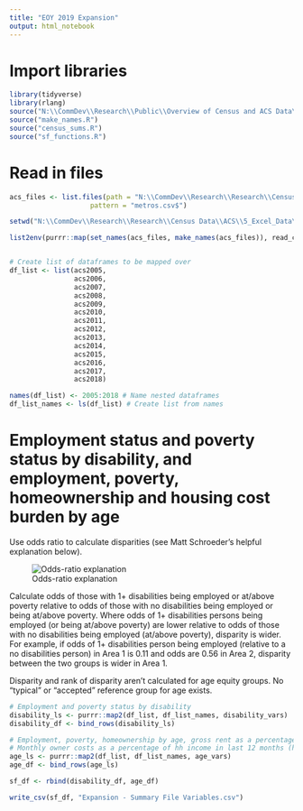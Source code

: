 ```yaml
---
title: "EOY 2019 Expansion"
output: html_notebook
---
```


# Import libraries

```r
library(tidyverse)
library(rlang)
source("N:\\CommDev\\Research\\Public\\Overview of Census and ACS Data\\sumRange.R")
source("make_names.R")
source("census_sums.R")
source("sf_functions.R")
```

# Read in files

```r
acs_files <- list.files(path = "N:\\CommDev\\Research\\Research\\Census Data\\ACS\\5_Excel_Data\\",
                    pattern = "metros.csv$")

setwd("N:\\CommDev\\Research\\Research\\Census Data\\ACS\\5_Excel_Data\\")

list2env(purrr::map(set_names(acs_files, make_names(acs_files)), read_csv), envir = .GlobalEnv)


# Create list of dataframes to be mapped over
df_list <- list(acs2005,
                acs2006,
                acs2007,
                acs2008,
                acs2009,
                acs2010,
                acs2011,
                acs2012,
                acs2013,
                acs2014,
                acs2015,
                acs2016,
                acs2017,
                acs2018)

names(df_list) <- 2005:2018 # Name nested dataframes
df_list_names <- ls(df_list) # Create list from names

```

# Employment status and poverty status by disability, and employment, poverty, homeownership and housing cost burden by age

Use odds ratio to calculate disparities (see Matt Schroeder's helpful explanation below).

![Odds-ratio explanation](Odds-ratio for disparities.png)

Calculate odds of those with 1+ disabilities being employed or at/above poverty relative to odds of those with no disabilities being employed or being at/above poverty.  Where odds of 1+ disabilities persons being employed (or being at/above poverty) are lower relative to odds of those with no disabilities being employed (at/above poverty), disparity is wider. For example, if odds of 1+ disabilities person being employed (relative to a no disabilities person) in Area 1 is 0.11 and odds are 0.56 in Area 2, disparity between the two groups is wider in Area 1.

Disparity and rank of disparity aren't calculated for age equity groups.  No "typical" or "accepted" reference group for age exists.

```r
# Employment and poverty status by disability
disability_ls <- purrr::map2(df_list, df_list_names, disability_vars)
disability_df <- bind_rows(disability_ls)

# Employment, poverty, homeownership by age, gross rent as a percentage of hh income in last 12 months (housing cost burden for renters) by age
# Monthly owner costs as a percentage of hh income in last 12 months (housing cost burden for homeowners) by age
age_ls <- purrr::map2(df_list, df_list_names, age_vars)
age_df <- bind_rows(age_ls)

sf_df <- rbind(disability_df, age_df)

write_csv(sf_df, "Expansion - Summary File Variables.csv")
```


